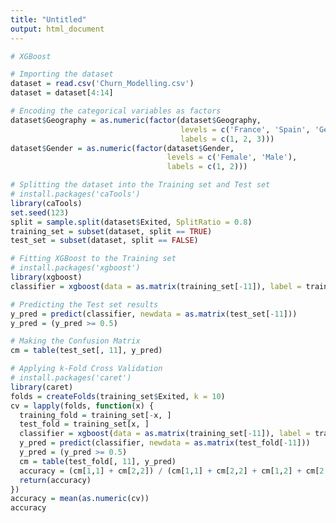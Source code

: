 ```yaml
---
title: "Untitled"
output: html_document
---
```


```r
# XGBoost

# Importing the dataset
dataset = read.csv('Churn_Modelling.csv')
dataset = dataset[4:14]

# Encoding the categorical variables as factors
dataset$Geography = as.numeric(factor(dataset$Geography,
                                      levels = c('France', 'Spain', 'Germany'),
                                      labels = c(1, 2, 3)))
dataset$Gender = as.numeric(factor(dataset$Gender,
                                   levels = c('Female', 'Male'),
                                   labels = c(1, 2)))

# Splitting the dataset into the Training set and Test set
# install.packages('caTools')
library(caTools)
set.seed(123)
split = sample.split(dataset$Exited, SplitRatio = 0.8)
training_set = subset(dataset, split == TRUE)
test_set = subset(dataset, split == FALSE)

# Fitting XGBoost to the Training set
# install.packages('xgboost')
library(xgboost)
classifier = xgboost(data = as.matrix(training_set[-11]), label = training_set$Exited, nrounds = 10)

# Predicting the Test set results
y_pred = predict(classifier, newdata = as.matrix(test_set[-11]))
y_pred = (y_pred >= 0.5)

# Making the Confusion Matrix
cm = table(test_set[, 11], y_pred)

# Applying k-Fold Cross Validation
# install.packages('caret')
library(caret)
folds = createFolds(training_set$Exited, k = 10)
cv = lapply(folds, function(x) {
  training_fold = training_set[-x, ]
  test_fold = training_set[x, ]
  classifier = xgboost(data = as.matrix(training_set[-11]), label = training_set$Exited, nrounds = 10)
  y_pred = predict(classifier, newdata = as.matrix(test_fold[-11]))
  y_pred = (y_pred >= 0.5)
  cm = table(test_fold[, 11], y_pred)
  accuracy = (cm[1,1] + cm[2,2]) / (cm[1,1] + cm[2,2] + cm[1,2] + cm[2,1])
  return(accuracy)
})
accuracy = mean(as.numeric(cv))
accuracy
```

